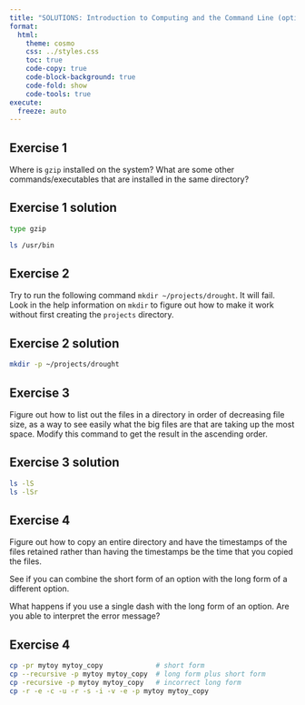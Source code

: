 ```yaml
---
title: "SOLUTIONS: Introduction to Computing and the Command Line (optional)"
format:
  html:
    theme: cosmo
    css: ../styles.css
    toc: true
    code-copy: true
    code-block-background: true
    code-fold: show
    code-tools: true
execute:
  freeze: auto
---
```


::: {.callout-tip}
## Exercise 1

Where is `gzip` installed on the system? What are some other commands/executables that are installed in the same directory?
:::

::: {.callout-tip collapse="true"}
## Exercise 1 solution

```bash
type gzip

ls /usr/bin
```

:::

::: {.callout-tip}
## Exercise 2

Try to run the following command `mkdir ~/projects/drought`. It will fail. Look in the help information on `mkdir` to figure out how to make it work without first creating the `projects` directory.
:::

::: {.callout-tip collapse="true"}
## Exercise 2 solution

```bash
mkdir -p ~/projects/drought
```

:::

::: {.callout-tip}
## Exercise 3

Figure out how to list out the files in a directory in order of decreasing file size, as a way to see easily what the big files are that are taking up the most space. Modify this command to get the result in the ascending order.
:::

::: {.callout-tip collapse="true"}
## Exercise 3 solution

```bash
ls -lS
ls -lSr
```
:::

::: {.callout-tip}
## Exercise 4

Figure out how to copy an entire directory and have the timestamps of the files retained rather than having the timestamps be the time that you copied the files.

See if you can combine the short form of an option with the long form of a different option.

What happens if you use a single dash with the long form of an option. Are you able to interpret the error message?

:::

::: {.callout-tip collapse="true"}
## Exercise 4

```bash
cp -pr mytoy mytoy_copy             # short form
cp --recursive -p mytoy mytoy_copy  # long form plus short form
cp -recursive -p mytoy mytoy_copy   # incorrect long form
cp -r -e -c -u -r -s -i -v -e -p mytoy mytoy_copy
```

:::
